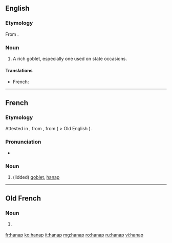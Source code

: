 ==English==

===Etymology===
From {{etyl|fr|en}} {{term|hanap|lang=fr}}.

===Noun===
{{en-noun}}

# {{context|obsolete|lang=en}} A rich goblet, especially one used on state occasions.

====Translations====
{{trans-top|rich goblet}}
* French: {{t+|fr|hanap|m}}
{{trans-mid}}
{{trans-bottom}}

----

==French==

===Etymology===
Attested in {{etyl|fro|fr}}, from {{etyl|frk|fr}} {{term/t|frk|*hnapp}}, from {{etyl|gem-pro|fr}} ( > Old English {{term|hnæp|lang=ang}}).

===Pronunciation===
* {{IPA|/ʔanap/|lang=fr}}

===Noun===
{{fr-noun|m}}

# {{context|historical|lang=fr}} (lidded) [[goblet]], [[#English|hanap]]

----

==Old French==

===Noun===
{{fro-noun|m}}

# {{l|en|hanap}} {{gloss|goblet}}

[[fr:hanap]]
[[ko:hanap]]
[[it:hanap]]
[[mg:hanap]]
[[ro:hanap]]
[[ru:hanap]]
[[vi:hanap]]